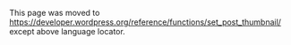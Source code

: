 {{Languages|
{{en|Function Reference/set_post_thumbnail}}
{{ja|関数リファレンス/set_post_thumbnail}}
}}
This page was moved to https://developer.wordpress.org/reference/functions/set_post_thumbnail/ except above language locator.
<!--
== Description ==

Sets a post thumbnail.

== Usage ==

%%%<?php set_post_thumbnail( $post, $thumbnail_id ); ?>%%%

== Parameters ==

{{Parameter|$post|int/object|Post ID or object where thumbnail should be attached.|required}}
{{Parameter|$thumbnail_id|integer|Thumbnail to attach.|required}}

== Return Values ==

{{Return||int/bool|Post meta ID on success, false on failure.}}

== Change Log ==

* Since: [[Version 3.1|3.1]]

== Source File ==

<tt>set_post_thumbnail()</tt> is located in {{Trac|wp-includes/post.php}}.

== Related ==

[[Function Reference/delete post thumbnail|delete_post_thumbnail()]]

{{Tag Footer}}

[[Category:Functions]]
[[Category:New_page_created]]
-->
